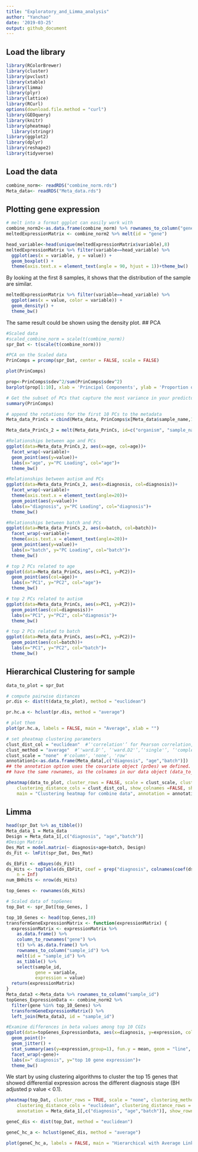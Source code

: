 ```yaml
---
title: "Exploratory_and_Limma_analysis"
author: "Yanchao"
date: '2019-03-25'
output: github_document
---
```

## Load the library
```r
library(RColorBrewer)
library(cluster)
library(pvclust)
library(xtable)
library(limma)
library(plyr)
library(lattice)
library(RCurl)
options(download.file.method = "curl")
library(GEOquery)
library(knitr)
library(pheatmap)
  library(stringr)
library(ggplot2)
library(dplyr)
library(reshape2)
library(tidyverse)
```

## Load the data 
```r
combine_norm<- readRDS("combine_norm.rds")
Meta_data<- readRDS("Meta_data.rds")
```


## Plotting gene expression

```r
# melt into a format ggplot can easily work with
combine_norm2<-as.data.frame(combine_norm) %>% rownames_to_column("gene")
meltedExpressionMatrix <- combine_norm2 %>% melt(id = "gene") 

head_variable<-head(unique(meltedExpressionMatrix$variable),8)
meltedExpressionMatrix %>% filter(variable==head_variable) %>% 
  ggplot(aes(x = variable, y = value)) +
  geom_boxplot() +
  theme(axis.text.x = element_text(angle = 90, hjust = 1))+theme_bw()
```

By looking at the first 8 samples, it shows that the distribution of the sample are similar. 
```r
meltedExpressionMatrix %>% filter(variable==head_variable) %>% 
  ggplot(aes(x = value, color = variable)) +
  geom_density() +
  theme_bw()
```

The same result could be shown using the density plot.
## PCA
```r
#Scaled data
#scaled_combine_norm = scale(t(combine_norm))
spr_Dat <- t(scale(t(combine_norm)))
```

```r
#PCA on the Scaled data
PrinComps = prcomp(spr_Dat, center = FALSE, scale = FALSE)

plot(PrinComps)
```
```r
prop<-PrinComps$sdev^2/sum(PrinComps$sdev^2)
barplot(prop[1:10], xlab = 'Principal Components', ylab = 'Proportion of Variance Explained', main = 'Principal Component Analysis')
```

```r
# Get the subset of PCs that capture the most variance in your predictors
summary(PrinComps)
```

```r
# append the rotations for the first 10 PCs to the metadata
Meta_data_PrinCs = cbind(Meta_data, PrinComps$x[Meta_data$sample_name,1:10])

Meta_data_PrinCs_2 = melt(Meta_data_PrinCs, id=c("organism", "sample_name", "diagnosis", "age","batch"))

```

```r
#Relationships between age and PCs
ggplot(data=Meta_data_PrinCs_2, aes(x=age, col=age))+
  facet_wrap(~variable)+
  geom_point(aes(y=value))+
  labs(x="age", y="PC Loading", col="age")+
  theme_bw()
```
```r
#Relationships between autism and PCs
ggplot(data=Meta_data_PrinCs_2, aes(x=diagnosis, col=diagnosis))+
  facet_wrap(~variable)+
  theme(axis.text.x = element_text(angle=20))+
  geom_point(aes(y=value))+
  labs(x="diagnosis", y="PC Loading", col="diagnosis")+
  theme_bw()
```

```r
#Relationships between batch and PCs
ggplot(data=Meta_data_PrinCs_2, aes(x=batch, col=batch))+
  facet_wrap(~variable)+
  theme(axis.text.x = element_text(angle=20))+
  geom_point(aes(y=value))+
  labs(x="batch", y="PC Loading", col="batch")+
  theme_bw()
```

```r
# top 2 PCs related to age
ggplot(data=Meta_data_PrinCs, aes(x=PC1, y=PC2))+
  geom_point(aes(col=age))+
  labs(x="PC1", y="PC2", col="age")+
  theme_bw()
```
```r
# top 2 PCs related to autism
ggplot(data=Meta_data_PrinCs, aes(x=PC1, y=PC2))+
  geom_point(aes(col=diagnosis))+
  labs(x="PC1", y="PC2", col="diagnosis")+
  theme_bw()
```
```r
# top 2 PCs related to batch
ggplot(data=Meta_data_PrinCs, aes(x=PC1, y=PC2))+
  geom_point(aes(col=batch))+
  labs(x="PC1", y="PC2", col="batch")+
  theme_bw()
```

## Hierarchical Clustering for sample
```r
data_to_plot = spr_Dat

# compute pairwise distances
pr.dis <- dist(t(data_to_plot), method = "euclidean")

```

```r
pr.hc.a <- hclust(pr.dis, method = "average")

# plot them
plot(pr.hc.a, labels = FALSE, main = "Average", xlab = "")
```
```r
# set pheatmap clustering parameters
clust_dist_col = "euclidean"  #‘'correlation'’ for Pearson correlation, ‘'euclidean'’, ‘'maximum'’, ‘'manhattan'’, ‘'canberra'’, ‘'binary'’ or ‘'minkowski'’
clust_method = "average"  #‘'ward.D'’, ‘'ward.D2'’,‘'single'’, ‘'complete'’, ‘'average'’ (= UPGMA), ‘'mcquitty'’ (= WPGMA), ‘'median'’ (= WPGMC) or ‘'centroid'’ (= UPGMC)
clust_scale = "none"  #'column', 'none', 'row'
annotation1<-as.data.frame(Meta_data[,c("diagnosis", "age","batch")])
## the annotation option uses the covariate object (prDes) we defined. It should
## have the same rownames, as the colnames in our data object (data_to_plot).

pheatmap(data_to_plot, cluster_rows = FALSE, scale = clust_scale, clustering_method = clust_method, 
    clustering_distance_cols = clust_dist_col, show_colnames =FALSE, show_rownames = FALSE, 
    main = "Clustering heatmap for combine data", annotation = annotation1)

```

## Limma
```r
head(spr_Dat %>% as_tibble())
Meta_data_1 = Meta_data
Design = Meta_data_1[,c("diagnosis", "age","batch")]
#Design Matrix
Des_Mat = model.matrix(~ diagnosis+age+batch, Design)
ds_Fit <- lmFit(spr_Dat, Des_Mat)
```

```r
ds_EbFit <- eBayes(ds_Fit)
ds_Hits <- topTable(ds_EbFit, coef = grep("diagnosis", colnames(coef(ds_EbFit))), p.value = 0.1, 
    n = Inf)
num_BHhits <- nrow(ds_Hits)

top_Genes <- rownames(ds_Hits)

# Scaled data of topGenes
top_Dat <- spr_Dat[top_Genes, ]

```


```r

top_10_Genes <- head(top_Genes,10)
transformGeneExpressionMatrix <- function(expressionMatrix) {
  expressionMatrix <- expressionMatrix %>%
    as.data.frame() %>% 
    column_to_rownames("gene") %>%
    t() %>% as.data.frame() %>% 
    rownames_to_column("sample_id") %>% 
    melt(id = "sample_id") %>% 
    as_tibble() %>% 
    select(sample_id,
           gene = variable, 
           expression = value)
  return(expressionMatrix)
}
Meta_data3 <-Meta_data %>% rownames_to_column("sample_id")
topGenes_ExpressionData <- combine_norm2 %>% 
  filter(gene %in% top_10_Genes) %>%
  transformGeneExpressionMatrix() %>% 
  left_join(Meta_data3, id = "sample_id")

#Examine differences in beta values among top 10 CGIs
ggplot(data=topGenes_ExpressionData, aes(x=diagnosis, y=expression, col=age))+
  geom_point()+
  geom_jitter() +
  stat_summary(aes(y=expression,group=1), fun.y = mean, geom = "line", color = "black")+
  facet_wrap(~gene)+
  labs(x=" diagnosis", y="top 10 gene expression")+
  theme_bw()
```


We start by using clustering algorithms to cluster the top 15 genes that showed differential expression across the different diagnosis stage (BH adjusted p value < 0.1).
```r
pheatmap(top_Dat, cluster_rows = TRUE, scale = "none", clustering_method = "average", 
    clustering_distance_cols = "euclidean", clustering_distance_rows = "euclidean", 
    annotation = Meta_data_1[,c("diagnosis", "age","batch")], show_rownames = FALSE,show_colnames  = FALSE)
```

```r
geneC_dis <- dist(top_Dat, method = "euclidean")

geneC_hc_a <- hclust(geneC_dis, method = "average")

plot(geneC_hc_a, labels = FALSE, main = "Hierarchical with Average Linkage", xlab = "")
```

##
